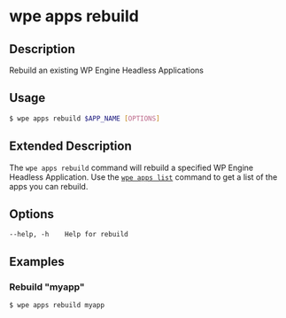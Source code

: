# wpe apps rebuild

## Description

Rebuild an existing WP Engine Headless Applications

## Usage

```bash
$ wpe apps rebuild $APP_NAME [OPTIONS]
```

## Extended Description

The `wpe apps rebuild` command will rebuild a specified WP Engine Headless Application. Use the [`wpe apps list`](./list) command to get a list of the apps you can rebuild.

## Options

```
--help, -h    Help for rebuild
```

## Examples

### Rebuild "myapp"

```bash
$ wpe apps rebuild myapp
```
